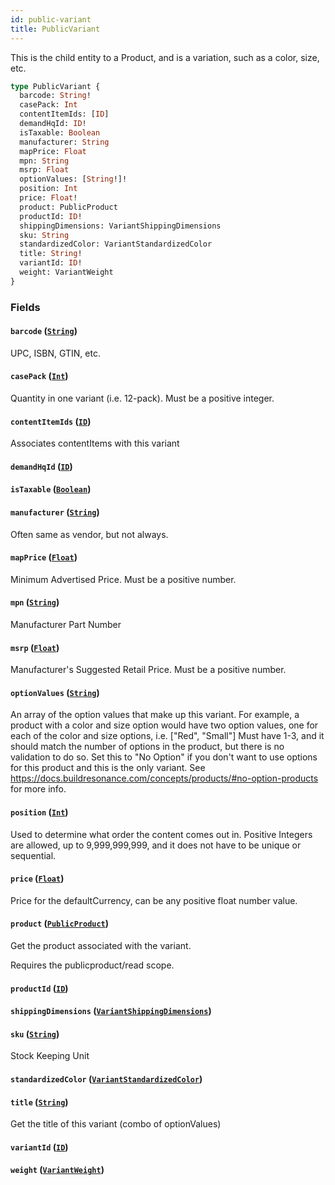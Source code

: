 ```yaml
---
id: public-variant
title: PublicVariant
---
```



This is the child entity to a Product, and is a variation, such as a color, size, etc.


```graphql
type PublicVariant {
  barcode: String!
  casePack: Int
  contentItemIds: [ID]
  demandHqId: ID!
  isTaxable: Boolean
  manufacturer: String
  mapPrice: Float
  mpn: String
  msrp: Float
  optionValues: [String!]!
  position: Int
  price: Float!
  product: PublicProduct
  productId: ID!
  shippingDimensions: VariantShippingDimensions
  sku: String
  standardizedColor: VariantStandardizedColor
  title: String!
  variantId: ID!
  weight: VariantWeight
}
```


### Fields

#### `barcode` ([`String`](/developers/demandhq-apis/storefront-api/graphql/reference/scalars/string))

UPC, ISBN, GTIN, etc.


#### `casePack` ([`Int`](/developers/demandhq-apis/storefront-api/graphql/reference/scalars/int))

Quantity in one variant (i.e. 12-pack). Must be a positive integer.


#### `contentItemIds` ([`ID`](/developers/demandhq-apis/storefront-api/graphql/reference/scalars/id))

Associates contentItems with this variant


#### `demandHqId` ([`ID`](/developers/demandhq-apis/storefront-api/graphql/reference/scalars/id))




#### `isTaxable` ([`Boolean`](/developers/demandhq-apis/storefront-api/graphql/reference/scalars/boolean))




#### `manufacturer` ([`String`](/developers/demandhq-apis/storefront-api/graphql/reference/scalars/string))

Often same as vendor, but not always.


#### `mapPrice` ([`Float`](/developers/demandhq-apis/storefront-api/graphql/reference/scalars/float))

Minimum Advertised Price. Must be a positive number.


#### `mpn` ([`String`](/developers/demandhq-apis/storefront-api/graphql/reference/scalars/string))

Manufacturer Part Number


#### `msrp` ([`Float`](/developers/demandhq-apis/storefront-api/graphql/reference/scalars/float))

Manufacturer's Suggested Retail Price. Must be a positive number.


#### `optionValues` ([`String`](/developers/demandhq-apis/storefront-api/graphql/reference/scalars/string))

An array of the option values that make up this variant.
For example, a product with a color and size option would have two option values,
one for each of the color and size options, i.e. ["Red", "Small"]
Must have 1-3, and it should match the number of options in the product, but there is no validation to do so.
Set this to "No Option" if you don't want to use options for this product and this is the only variant.
See https://docs.buildresonance.com/concepts/products/#no-option-products for more info.


#### `position` ([`Int`](/developers/demandhq-apis/storefront-api/graphql/reference/scalars/int))

Used to determine what order the content comes out in.
Positive Integers are allowed, up to 9,999,999,999, and it does not have to be unique or sequential.


#### `price` ([`Float`](/developers/demandhq-apis/storefront-api/graphql/reference/scalars/float))

Price for the defaultCurrency, can be any positive float number value.


#### `product` ([`PublicProduct`](/developers/demandhq-apis/storefront-api/graphql/reference/objects/public-product))

Get the product associated with the variant.
            
Requires the publicproduct/read scope.


#### `productId` ([`ID`](/developers/demandhq-apis/storefront-api/graphql/reference/scalars/id))




#### `shippingDimensions` ([`VariantShippingDimensions`](/developers/demandhq-apis/storefront-api/graphql/reference/objects/variant-shipping-dimensions))




#### `sku` ([`String`](/developers/demandhq-apis/storefront-api/graphql/reference/scalars/string))

Stock Keeping Unit


#### `standardizedColor` ([`VariantStandardizedColor`](/developers/demandhq-apis/storefront-api/graphql/reference/enums/variant-standardized-color))




#### `title` ([`String`](/developers/demandhq-apis/storefront-api/graphql/reference/scalars/string))

Get the title of this variant (combo of optionValues)


#### `variantId` ([`ID`](/developers/demandhq-apis/storefront-api/graphql/reference/scalars/id))




#### `weight` ([`VariantWeight`](/developers/demandhq-apis/storefront-api/graphql/reference/objects/variant-weight))






